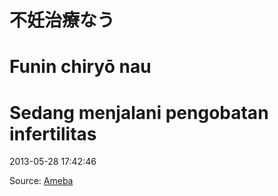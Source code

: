# 不妊治療なう  
# Funin chiryō nau  
# Sedang menjalani pengobatan infertilitas

2013-05-28 17:42:46  

Source: [Ameba](https://ameblo.jp/arihara6/amemberentry-11539875547.html)